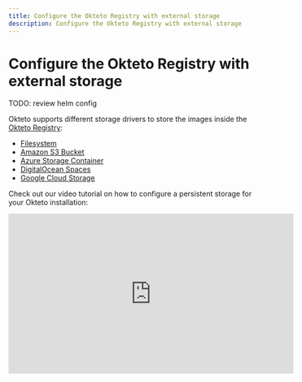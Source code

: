 ```yaml
---
title: Configure the Okteto Registry with external storage
description: Configure the Okteto Registry with external storage
---
```


# Configure the Okteto Registry with external storage

TODO: review helm config

Okteto supports different storage drivers to store the images inside the [Okteto Registry](core/components/container-registry.mdx):

- [Filesystem](filesystem.mdx)
- [Amazon S3 Bucket](aws-s3-bucket.mdx)
- [Azure Storage Container](azure-storage-container.mdx)
- [DigitalOcean Spaces](digitalocean-spaces.mdx)
- [Google Cloud Storage](google-cloud-storage.mdx)

Check out our video tutorial on how to configure a persistent storage for your Okteto installation:

<iframe
  width="560"
  height="315"
  src="https://www.youtube.com/embed/eaKc05Qzlvw"
  title="YouTube video player"
  frameborder="0"
  allow="accelerometer; autoplay; clipboard-write; encrypted-media; gyroscope; picture-in-picture; web-share"
  allowfullscreen
></iframe>

